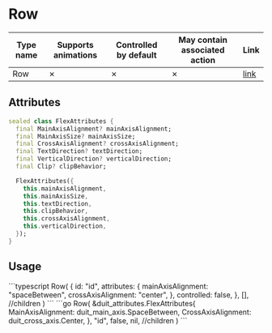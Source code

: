 
# Row

| Type name | Supports animations | Controlled by default | May contain associated action | Link |
| - | - | - | - | - |
| Row | &cross; | &cross; | &cross; | [link](https://api.flutter.dev/flutter/widgets/Row-class.html) |

## Attributes

```dart
sealed class FlexAttributes {
  final MainAxisAlignment? mainAxisAlignment;
  final MainAxisSize? mainAxisSize;
  final CrossAxisAlignment? crossAxisAlignment;
  final TextDirection? textDirection;
  final VerticalDirection? verticalDirection;
  final Clip? clipBehavior;

  FlexAttributes({
    this.mainAxisAlignment,
    this.mainAxisSize,
    this.textDirection,
    this.clipBehavior,
    this.crossAxisAlignment,
    this.verticalDirection,
  });
}
```

## Usage

<Tabs groupId="lang">
  <TabItem value="ts" label="TypeScript" default>
    ```typescript
    Row(
        {
            id: "id",
            attributes: {
                mainAxisAlignment: "spaceBetween",
                crossAxisAlignment: "center",
            },
            controlled: false,
        },
        [], //children
    )
    ```
  </TabItem>
  <TabItem value="go" label="Go">
    ```go
	Row(
		&duit_attributes.FlexAttributes{
			MainAxisAlignment:  duit_main_axis.SpaceBetween,
			CrossAxisAlignment: duit_cross_axis.Center,
		},
		"id",
		false,
		nil, //children
	)
    ```
  </TabItem>
</Tabs>

